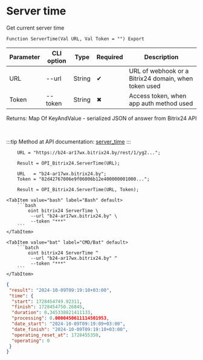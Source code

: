 ﻿---
sidebar_position: 4
---


# Server time
 Get current server time



`Function ServerTime(Val URL, Val Token = "") Export`

  | Parameter | CLI option | Type | Required | Description |
  |-|-|-|-|-|
  | URL | --url | String | &#x2714; | URL of webhook or a Bitrix24 domain, when token used |
  | Token | --token | String | &#x2716; | Access token, when app auth method used |

  
  Returns:  Map Of KeyAndValue - serialized JSON of answer from Bitrix24 API

<br/>

:::tip
Method at API documentation: [server_time](https://dev.1c-bitrix.ru/rest_help/general/server_time.php)
:::
<br/>


```bsl title="1C:Enterprise/OneScript code example"
    URL = "https://b24-ar17wx.bitrix24.by/rest/1/yg2...";

    Result = OPI_Bitrix24.ServerTime(URL);

    URL   = "b24-ar17wx.bitrix24.by";
    Token = "82d42767006e9f06006b12e400000001000...";

    Result = OPI_Bitrix24.ServerTime(URL, Token);
```
 

 <Tabs>
  
    <TabItem value="bash" label="Bash" default>
        ```bash
            oint bitrix24 ServerTime \
             --url "b24-ar17wx.bitrix24.by" \
             --token "***"
        ```
    </TabItem>
  
    <TabItem value="bat" label="CMD/Bat" default>
        ```batch
            oint bitrix24 ServerTime ^
             --url "b24-ar17wx.bitrix24.by" ^
             --token "***"
        ```
    </TabItem>
</Tabs>


```json title="Result"
{
 "result": "2024-10-09T09:19:10+03:00",
 "time": {
  "start": 1728454749.92311,
  "finish": 1728454750.26845,
  "duration": 0.345338821411133,
  "processing": 0.0000450611114501953,
  "date_start": "2024-10-09T09:19:09+03:00",
  "date_finish": "2024-10-09T09:19:10+03:00",
  "operating_reset_at": 1728455350,
  "operating": 0
 }
}
```
